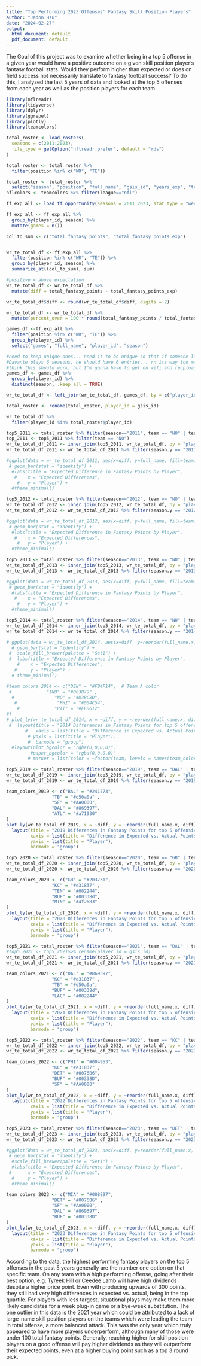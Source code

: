 ```yaml
---
title: "Top Performing 2023 Offenses' Fantasy Skill Position Players"
author: "Jadon Hsu"
date: "2024-02-27"
output:
  html_document: default
  pdf_document: default
---
```

The Goal of this project was to examine whether being in a top 5 offense in a given year would have a positive outcome on a given skill position player's fantasy football stats. Would they perform higher than expected or does on field success not necessarily translate to fantasy football success? To do this, I analyzed the last 5 years of data and looked at the top 5 offenses from each year as well as the position players for each team. 
```r
library(nflreadr)
library(tidyverse)
library(dplyr)
library(ggrepel)
library(plotly)
library(teamcolors)
```

```r
total_roster <- load_rosters(
  seasons = c(2011:2023),
  file_type = getOption("nflreadr.prefer", default = "rds")
)

total_roster <- total_roster %>%
  filter(position %in% c("WR", "TE"))

total_roster <- total_roster %>% 
  select("season", "position", "full_name", "gsis_id", "years_exp", "team")
nflcolors <- teamcolors %>% filter(league=="nfl")
```

```r
ff_exp_all <- load_ff_opportunity(seasons = 2011:2023, stat_type = "weekly", model_version = "latest")

ff_exp_all <- ff_exp_all %>%
  group_by(player_id, season) %>%
  mutate(games = n())

col_to_sum <- c("total_fantasy_points", "total_fantasy_points_exp")


wr_te_total_df <- ff_exp_all %>%
  filter(position %in% c("WR", "TE")) %>%
  group_by(player_id, season) %>%
  summarize_at((col_to_sum), sum)

#positive = above expectation
wr_te_total_df <- wr_te_total_df %>%
  mutate(diff = total_fantasy_points - total_fantasy_points_exp)

wr_te_total_df$diff <- round(wr_te_total_df$diff, digits = 2)

wr_te_total_df <- wr_te_total_df %>%
  mutate(percent_over = 100 * round(total_fantasy_points / total_fantasy_points_exp, digits = 4))

games_df <-ff_exp_all %>%
  filter(position %in% c("WR", "TE")) %>%
  group_by(player_id) %>%
  select("games", "full_name", "player_id", "season")

#need to keep unique ones... need it to be unique so that if someone like 
#Davante plays 6 seasons, he should have 6 entries... rn its way too many. I don't know how unique works well enought to filter it this way 
#think this should work, but I'm gonna have to get on wifi and reupload all the data frames
games_df <- games_df %>%
  group_by(player_id) %>%
  distinct(season, .keep_all = TRUE)

```

```r
wr_te_total_df <- left_join(wr_te_total_df, games_df, by = c("player_id", "season"))
```

```r

total_roster <- rename(total_roster, player_id = gsis_id)
```



```r
wr_te_total_df %>%
  filter(player_id %in% total_roster$player_id)
```

```r
top5_2011 <- total_roster %>% filter(season=="2011", team == "NO" | team == "DET" | team=="NE" | team == "GB" | team == "PHI")
top_2011 <- top5_2011 %>% filter(team == "NO")
wr_te_total_df_2011 <- inner_join(top5_2011, wr_te_total_df, by = "player_id")
wr_te_total_df_2011 <- wr_te_total_df_2011 %>% filter(season.y == "2011")
```

```r
#ggplot(data = wr_te_total_df_2011, aes(x=diff, y=full_name, fill=team)) + 
 # geom_bar(stat = "identity") + 
  #labs(title = "Expected Difference in Fantasy Points by Player",
   #    x = "Expected Differences",
    #   y = "Player") +
  #theme_minimal()

```

```r
top5_2012 <- total_roster %>% filter(season=="2012", team == "NO" | team == "DET" | team=="NE" | team == "DEN" | team == "WAS")
wr_te_total_df_2012 <- inner_join(top5_2012, wr_te_total_df, by = "player_id")
wr_te_total_df_2012 <- wr_te_total_df_2012 %>% filter(season.y == "2012")
```

```r
#ggplot(data = wr_te_total_df_2012, aes(x=diff, y=full_name, fill=team)) + 
 # geom_bar(stat = "identity") + 
  #labs(title = "Expected Difference in Fantasy Points by Player",
   #    x = "Expected Differences",
    #   y = "Player") +
  #theme_minimal()

```

```r
top5_2013 <- total_roster %>% filter(season=="2013", team == "NO" | team == "GB" | team=="PHI" | team == "DEN" | team == "SD")
wr_te_total_df_2013 <- inner_join(top5_2013, wr_te_total_df, by = "player_id")
wr_te_total_df_2013 <- wr_te_total_df_2013 %>% filter(season.y == "2013")
```

```r
#ggplot(data = wr_te_total_df_2013, aes(x=diff, y=full_name, fill=team)) + 
 # geom_bar(stat = "identity") + 
  #labs(title = "Expected Difference in Fantasy Points by Player",
   #    x = "Expected Differences",
    #   y = "Player") +
  #theme_minimal()

```

```r
top5_2014 <- total_roster %>% filter(season=="2014", team == "NO" | team == "IND" | team=="PHI" | team == "DEN" | team == "PIT")
wr_te_total_df_2014 <- inner_join(top5_2014, wr_te_total_df, by = "player_id")
wr_te_total_df_2014 <- wr_te_total_df_2014 %>% filter(season.y == "2014")
```

```r
# ggplot(data = wr_te_total_df_2014, aes(x=diff, y=reorder(full_name.x, diff), fill=team)) + 
  # geom_bar(stat = "identity") + 
 #  scale_fill_brewer(palette = "Set1") +
 #  labs(title = "Expected Difference in Fantasy Points by Player",
    #    x = "Expected Differences",
   #     y = "Player") +
  # theme_minimal()

```


```r
#team_colors_2014 <- c("DEN" = "#FB4F14",  # Team A color
 #             "IND" = "#003D79" ,
  #               "NO" = "#D3BC8D", 
   #               "PHI" = "#004C54",
    #             "PIT" = "#FFB612"
#)
# plot_ly(wr_te_total_df_2014, x = ~diff, y = ~reorder(full_name.x, diff), type = "bar", color = ~team, colors = team_colors_2014,  text = ~paste("Player:", full_name.x, "<br>", "Differences:", diff, "<br>", "Team:", team, "<br>", "Total Points:",  total_fantasy_points)) %>%
 #  layout(title = "2014 Differences in Fantasy Points for top 5 offensive teams",
       #   xaxis = list(title = "Difference in Expected vs. Actual Points"),
        # yaxis = list(title = "Player"),
        #  barmode = "group")  
  #layout(plot_bgcolor = "rgba(0,0,0,0)", 
         #paper_bgcolor = "rgba(0,0,0,0)"  
        # marker = list(color = ~factor(team, levels = names(team_colors)), colors = team_colors))  
```

```r
top5_2019 <- total_roster %>% filter(season=="2019", team == "DAL" | team == "BAL" | team=="TB" | team == "SF" | team == "ATL")
wr_te_total_df_2019 <- inner_join(top5_2019, wr_te_total_df, by = "player_id")
wr_te_total_df_2019 <- wr_te_total_df_2019 %>% filter(season.y == "2019")
```

```r
team_colors_2019 <- c("BAL" = "#241773",
                 "TB" = "#d50a0a" ,
                 "SF" = "#AA0000", 
                 "DAL" = "#869397",
                 "ATL" = "#a71930"
)
plot_ly(wr_te_total_df_2019, x = ~diff, y = ~reorder(full_name.x, diff), type = "bar", color = ~team, colors = team_colors_2019, text = ~paste("Player:", full_name.x, "<br>", "Differences:", diff, "<br>", "Team:", team, "<br>", "Total Points:", total_fantasy_points)) %>%
  layout(title = "2019 Differences in Fantasy Points for top 5 offensive teams",
         xaxis = list(title = "Difference in Expected vs. Actual Points"),
         yaxis = list(title = "Player"),
         barmode = "group")  
```

```r
top5_2020 <- total_roster %>% filter(season=="2020", team == "GB" | team == "KC" | team=="TEN" | team == "BUF" | team == "MIN")
wr_te_total_df_2020 <- inner_join(top5_2020, wr_te_total_df, by = "player_id")
wr_te_total_df_2020 <- wr_te_total_df_2020 %>% filter(season.y == "2020")
```

```r
team_colors_2020 <- c("GB" = "#203731",
                 "KC" = "#e31837" ,
                 "TEN" = "#002244", 
                 "BUF" = "#00338d",
                 "MIN" = "#4f2683"
)
plot_ly(wr_te_total_df_2020, x = ~diff, y = ~reorder(full_name.x, diff), type = "bar", color = ~team, colors = team_colors_2020, text = ~paste("Player:", full_name.x, "<br>", "Differences:", diff, "<br>", "Team:", team, "<br>", "Total Points:", total_fantasy_points)) %>%
  layout(title = "2020 Differences in Fantasy Points for top 5 offensive teams",
         xaxis = list(title = "Difference in Expected vs. Actual Points"),
         yaxis = list(title = "Player"),
         barmode = "group")  
```

```r
top5_2021 <- total_roster %>% filter(season=="2021", team == "DAL" | team == "KC" | team=="TB" | team == "BUF" | team == "LAC")
#top5_2021 <- top5_2021%>% rename(player_id = gsis_id)
wr_te_total_df_2021 <- inner_join(top5_2021, wr_te_total_df, by = "player_id")
wr_te_total_df_2021 <- wr_te_total_df_2021 %>% filter(season.y == "2021")
```

```r
team_colors_2021 <- c("DAL" = "#869397",
                 "KC" = "#e31837" ,
                 "TB" = "#d50a0a", 
                 "BUF" = "#00338d",
                 "LAC" = "#002244"
)
plot_ly(wr_te_total_df_2021, x = ~diff, y = ~reorder(full_name.x, diff), type = "bar", color = ~team, colors = team_colors_2021, text = ~paste("Player:", full_name.x, "<br>", "Differences:", diff, "<br>", "Team:", team, "<br>", "Total Points:", total_fantasy_points)) %>%
  layout(title = "2021 Differences in Fantasy Points for top 5 offensive teams",
         xaxis = list(title = "Difference in Expected vs. Actual Points"),
         yaxis = list(title = "Player"),
         barmode = "group")  
```

```r
top5_2022 <- total_roster %>% filter(season=="2022", team == "KC" | team == "PHI" | team=="DET" | team == "BUF" | team == "SF")
wr_te_total_df_2022 <- inner_join(top5_2022, wr_te_total_df, by = "player_id")
wr_te_total_df_2022 <- wr_te_total_df_2022 %>% filter(season.y == "2022")
```

```r
team_colors_2022 <- c("PHI" = "#004953",
                 "KC" = "#e31837" ,
                 "DET" = "#0076B6", 
                 "BUF" = "#00338D",
                 "SF" = "#AA0000"
)
plot_ly(wr_te_total_df_2022, x = ~diff, y = ~reorder(full_name.x, diff), type = "bar", color = ~team, colors = team_colors_2022, text = ~paste("Player:", full_name.x, "<br>", "Differences:", diff, "<br>", "Team:", team, "<br>", "Total Points:", total_fantasy_points)) %>%
  layout(title = "2022 Differences in Fantasy Points for top 5 offensive teams",
         xaxis = list(title = "Difference in Expected vs. Actual Points"),
         yaxis = list(title = "Player"),
         barmode = "group")  
```

```r
top5_2023 <- total_roster %>% filter(season=="2023", team == "DET" | team == "MIA" | team=="SF" | team == "DAL" | team == "BUF")
wr_te_total_df_2023 <- inner_join(top5_2023, wr_te_total_df, by = "player_id")
wr_te_total_df_2023 <- wr_te_total_df_2023 %>% filter(season.y == "2023")
```


```r
#ggplot(data = wr_te_total_df_2023, aes(x=diff, y=reorder(full_name.x, diff), fill=team)) + 
 # geom_bar(stat = "identity") + 
  #scale_fill_brewer(palette = "Set1") +
  #labs(title = "Expected Difference in Fantasy Points by Player",
 #      x = "Expected Differences",
  #     y = "Player") +
  #theme_minimal()

```

```r
team_colors_2023 <- c("MIA" = "#008E97",
                 "DET" = "#0076B6" ,
                 "SF" = "#AA0000", 
                 "DAL" = "#869397",
                 "BUF" = "#00338D"
)
plot_ly(wr_te_total_df_2023, x = ~diff, y = ~reorder(full_name.x, diff), type = "bar", color = ~team, colors = team_colors_2023, text = ~paste("Player:", full_name.x, "<br>", "Differences:", diff, "<br>", "Team:", team, "<br>", "Total Points:", total_fantasy_points)) %>%
  layout(title = "2023 Differences in Fantasy Points for top 5 offensive teams",
         xaxis = list(title = "Difference in Expected vs. Actual Points"),
         yaxis = list(title = "Player"),
         barmode = "group")  
```

According to the data, the highest performing fantasy players on the top 5 offenses in the past 5 years generally are the number one option on that specific team. On any team with a high performing offense, going after their best option, e.g. Tyreek Hill or Ceedee Lamb will have high dividends despite a higher price point. Even with producing upwards of 300 points, they still had very high differences in expected vs. actual, being in the top quartile.  For players with less targest, situational plays may make them more likely candidates for a week plug-in game or a bye-week substitution. The one outlier in this data is the 2021 year which could be attributed to a lack of large-name skill position players on the teams which were leading the team in total offense, a more balanced attack. This was the only year which truly appeared to have more players underperform, although many of those were under 100 total fantasy points. Generally, reaching higher for skill position players on a good offense will pay higher dividends as they will outperform their expected points, even at a higher buying point such as a top 3 round pick. 